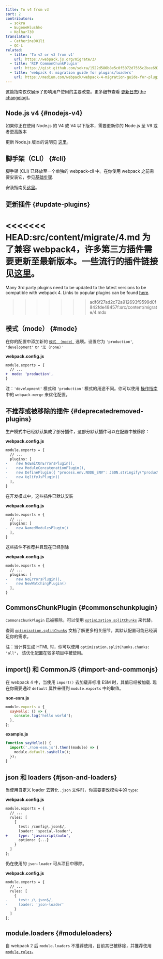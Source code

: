 ```yaml
---
title: To v4 from v3
sort: 2
contributors:
  - sokra
  - EugeneHlushko
  - Kolhar730
translators:
  - Catherine001li
  - QC-L
related:
  - title: 'To v2 or v3 from v1'
    url: https://webpack.js.org/migrate/3/
  - title: 'RIP CommonChunkPlugin'
    url: https://gist.github.com/sokra/1522d586b8e5c0f5072d7565c2bee693
  - title: 'webpack 4: migration guide for plugins/loaders'
    url: https://medium.com/webpack/webpack-4-migration-guide-for-plugins-loaders-20a79b927202
---
```


这篇指南仅仅展示了影响用户使用的主要改变。更多细节查看 [更新日志(the changelog)](https://github.com/webpack/webpack/releases)。

## Node.js v4 {#nodejs-v4}

如果你正在使用 Node.js 的 V4 或 V4 以下版本，需要更新你的 Node.js 至 V6 或者更高版本

更新 Node.js 版本的说明见 [这里](https://stackoverflow.com/questions/10075990/upgrading-node-js-to-latest-version)。

## 脚手架（CLI） {#cli}

脚手架 (CLI) 已经放至一个单独的  webpack-cli 中。在你使用 webpack 之前需要安装它，参见[基础步骤](/guides/getting-started/#basic-setup).

安装指南见[这里](/guides/installation)。

## 更新插件 {#update-plugins}

<<<<<<< HEAD:src/content/migrate/4.md
为了兼容 webpack4，许多第三方插件需要更新至最新版本。一些流行的插件链接见[这里](https://github.com/webpack-contrib/awesome-webpack#webpack-plugins)。
=======
Many 3rd party plugins need to be updated to the latest versions to be compatible with webpack 4. Links to popular plugins can be found [here](/awesome-webpack/#webpack-plugins).
>>>>>>> adf6f27ad2c72a912693f9599d0f842fde48457f:src/content/migrate/4.mdx

## 模式（mode） {#mode}

在你的配置中添加新的 [`模式 （mode）`](/configuration/mode/) 选项。设置它为 `'production'`, `'development'` or `'无 (none)'` 

**webpack.config.js**

```diff
module.exports = {
  // ...
+  mode: 'production',
}
```

注：`'development'` 模式和 `'production'` 模式的用途不同。你可以使用 [操作指南](/guides/production/#setup) 中的 `webpack-merge` 来优化配置。

## 不推荐或被移除的插件 {#deprecatedremoved-plugins}

生产模式中已经默认集成了部分插件，这部分默认插件可以在配置中被移除：

**webpack.config.js**

```diff
module.exports = {
  // ...
  plugins: [
-    new NoEmitOnErrorsPlugin(),
-    new ModuleConcatenationPlugin(),
-    new DefinePlugin({ "process.env.NODE_ENV": JSON.stringify("production") })
-    new UglifyJsPlugin()
  ],
}
```

在开发模式中，这些插件已默认安装

**webpack.config.js**

```diff
module.exports = {
  // ...
  plugins: [
-    new NamedModulesPlugin()
  ],
}
```

这些插件不推荐并且现在已经删除

**webpack.config.js**

```diff
module.exports = {
  // ...
  plugins: [
-    new NoErrorsPlugin(),
-    new NewWatchingPlugin()
  ],
}
```

## CommonsChunkPlugin {#commonschunkplugin}

`CommonsChunkPlugin` 已被移除。可以使用 [`optimization.splitChunks`](/configuration/optimization/#optimizationsplitchunks) 来代替。

查阅 [`optimization.splitChunks`](/configuration/optimization/#optimizationsplitchunks) 文档了解更多相关细节。其默认配置可能已经满足你的需求。

注：当计算生成 HTML 时，你可以使用 `optimization.splitChunks.chunks: "all"`， 该优化配置在较多项目中被使用。

## import() 和 CommonJS {#import-and-commonjs}

在 webpack 4 中，当使用 `import()` 去加载非标准 ESM 时，其值已经被加载. 现在你需要通过 `default` 属性来得到 `module.exports` 中的取值。

**non-esm.js**

```javascript
module.exports = {
  sayHello: () => {
    console.log('hello world');
  },
};
```

**example.js**

```javascript
function sayHello() {
  import('./non-esm.js').then((module) => {
    module.default.sayHello();
  });
}
```

## json 和 loaders {#json-and-loaders}

当使用自定义 loader 去转化 `.json` 文件时，你需要更改模块中的 `type`:

**webpack.config.js**

```diff
module.exports = {
  // ...
  rules: [
    {
      test: /config\.json$/,
      loader: 'special-loader',
+     type: 'javascript/auto',
      options: {...}
    }
  ]
};
```

仍在使用的 `json-loader` 可从项目中移除。

**webpack.config.js**

```diff
module.exports = {
  // ...
  rules: [
    {
-     test: /\.json$/,
-     loader: 'json-loader'
    }
  ]
};
```

## module.loaders {#moduleloaders}

自 webpack 2 后 `module.loaders` 不推荐使用，目前其已被移除，并推荐使用 [`module.rules`](/configuration/module/#rule)。
